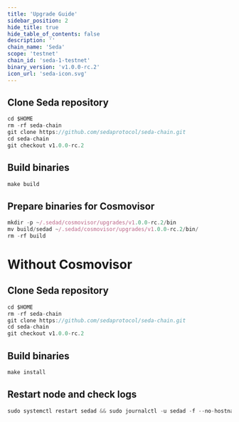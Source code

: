 ```yaml
---
title: 'Upgrade Guide'
sidebar_position: 2
hide_title: true
hide_table_of_contents: false
description: ''
chain_name: 'Seda'
scope: 'testnet'
chain_id: 'seda-1-testnet'
binary_version: 'v1.0.0-rc.2'
icon_url: 'seda-icon.svg'
---
```



<PageTitle
  iconUrl="img/seda-icon.svg"
  title="Seda Upgrade Guide"
  chainId="seda-1-testnet"
  version="v1.0.0-rc.2"
/>

## Clone Seda repository

```js
cd $HOME
rm -rf seda-chain
git clone https://github.com/sedaprotocol/seda-chain.git
cd seda-chain
git checkout v1.0.0-rc.2
```

## Build binaries

```js
make build
```

## Prepare binaries for Cosmovisor

```js
mkdir -p ~/.sedad/cosmovisor/upgrades/v1.0.0-rc.2/bin
mv build/sedad ~/.sedad/cosmovisor/upgrades/v1.0.0-rc.2/bin/
rm -rf build
```

# Without Cosmovisor

## Clone Seda repository

```js
cd $HOME
rm -rf seda-chain
git clone https://github.com/sedaprotocol/seda-chain.git
cd seda-chain
git checkout v1.0.0-rc.2
```

## Build binaries

```js
make install
```

## Restart node and check logs

```js
sudo systemctl restart sedad && sudo journalctl -u sedad -f --no-hostname -o cat
```
